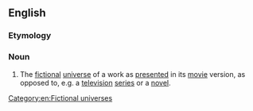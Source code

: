 ==English==

===Etymology===
{{suffix|movie|verse}}

===Noun===
{{en-noun}}

# {{context|fandom|lang=en}} The [[fictional]] [[universe]] of a work as [[present]]ed in its [[movie]] version, as opposed to, e.g. a [[television]] [[series]] or a [[novel]].

[[Category:en:Fictional universes]]